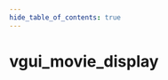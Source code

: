 ```yaml
---
hide_table_of_contents: true
---
```


<!---
!!!!!!
THIS PAGE IS AUTOGENERATED FROM GAME FGD DEFINITIONS!
DO NOT EDIT MANUALLY!
!!!!!!

In order to make edits, you can make an annotation file in /fgd_dump_overrides
-->


# vgui_movie_display



<Tabs queryString="game">
    
<TabItem value="cs2" label="Counter-Strike 2">
    <CS2Page />
</TabItem>

<TabItem value="steamvr" label="SteamVR Home">
    <STEAMVRPage />
</TabItem>

<TabItem value="dota2" label="Dota 2">
    <DOTA2Page />
</TabItem>

</Tabs>
